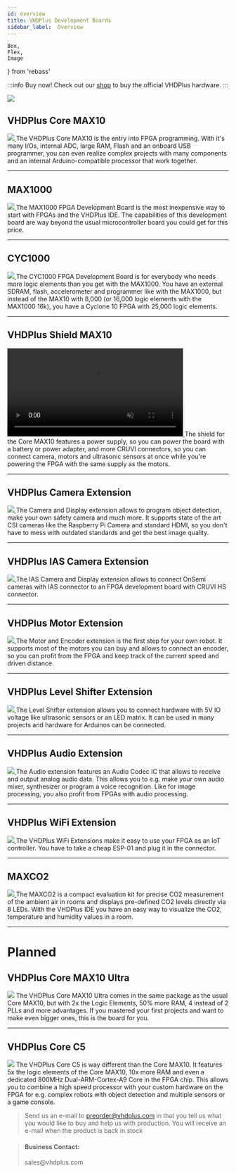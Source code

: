 ```yaml
---
id: overview
title: VHDPlus Development Boards
sidebar_label:  Overview
---
```


    Box,
    Flex,
    Image
} from 'rebass'

:::info Buy now!
Check out our [shop](https://shop.vhdplus.com) to buy the official VHDPlus hardware.
:::

<a href="https://shop.vhdplus.com">
  <Image src='/img/blog/2020-09-19/P1000531.JPG'/>
</a>

## VHDPlus Core MAX10

<Flex flexWrap='wrap' mx={-2}>
  <Box p={2} width={[ 1, 1/3 ]}>
    <a href="/docs/components/vhdpcore_max10">
      <Image src='/img/vhdpcore/Core.png'/>
    </a>
  </Box>
  <Box p={2} width={[ 1, 2/3 ]}>
    The VHDPlus Core MAX10 is the entry into FPGA programming. With it's many I/Os, internal ADC, large RAM, Flash and an onboard USB programmer, you can even realize complex projects with many components and an internal Arduino-compatible processor that work together.
  </Box>
</Flex>
<br/>
<hr/>

## MAX1000

<Flex flexWrap='wrap' mx={-2}>
  <Box p={2} width={[ 1, 1/3 ]}>
    <a href="/docs/components/max1000">
      <Image src='/img/max1000/max1000.png'/>
    </a>
  </Box>
  <Box p={2} width={[ 1, 2/3 ]}>
    The MAX1000 FPGA Development Board is the most inexpensive way to start with FPGAs and the VHDPlus IDE. The capabilities of this development board are way beyond the usual microcontroller board you could get for this price.
  </Box>
</Flex>
<br/>
<hr/>

## CYC1000

<Flex flexWrap='wrap' mx={-2}>
  <Box p={2} width={[ 1, 1/3 ]}>
    <a href="/docs/components/cyc1000">
      <Image src='/img/cyc1000/TEI0003.png'/>
    </a>
  </Box>
  <Box p={2} width={[ 1, 2/3 ]}>
    The CYC1000 FPGA Development Board is for everybody who needs more logic elements than you get with the MAX1000. You have an external SDRAM, flash, accelerometer and programmer like with the MAX1000, but instead of the MAX10 with 8,000 (or 16,000 logic elements with the MAX1000 16k), you have a Cyclone 10 FPGA with 25,000 logic elements.
  </Box>
</Flex>
<br/>
<hr/>

## VHDPlus Shield MAX10

<Flex flexWrap='wrap' mx={-2}>
  <Box p={2} width={[ 1, 1/3 ]}>
    <a href="/docs/components/shield_max10">
      <video width="400" muted autoPlay loop><source src="/img/vhdpshield/Shield.webm" type="video/webm"/>Your browser does not support the video tag. You can download the video anyway.</video>
    </a>
  </Box>
  <Box p={2} width={[ 1, 2/3 ]}>
    The shield for the Core MAX10 features a power supply, so you can power the board with a battery or power adapter, and more CRUVI connectors, so you can connect camera, motors and ultrasonic sensors at once while you're powering the FPGA with the same supply as the motors.
  </Box>
</Flex>
<br/>
<hr/>

## VHDPlus Camera Extension

<Flex flexWrap='wrap' mx={-2}>
  <Box p={2} width={[ 1, 1/3 ]}>
    <a href="/docs/components/camera">
      <Image src='/img/extensions/cam/Camera_2.png'/>
    </a>
  </Box>
  <Box p={2} width={[ 1, 2/3 ]}>
    The Camera and Display extension allows to program object detection, make your own safety camera and much more. 
    It supports state of the art CSI cameras like the Raspberry Pi Camera and standard HDMI, so you don't have to mess with outdated standards and get the best image quality.
  </Box>
</Flex>
<br/>
<hr/>

## VHDPlus IAS Camera Extension

<Flex flexWrap='wrap' mx={-2}>
  <Box p={2} width={[ 1, 1/3 ]}>
    <a href="/docs/components/onsemi_camera">
      <Image src='/img/extensions/ias/Full_1_Free.png'/>
    </a>
  </Box>
  <Box p={2} width={[ 1, 2/3 ]}>
    The IAS Camera and Display extension allows to connect OnSemi cameras with IAS connector to an FPGA development board with CRUVI HS connector.
  </Box>
</Flex>
<br/>
<hr/>

## VHDPlus Motor Extension

<Flex flexWrap='wrap' mx={-2}>
  <Box p={2} width={[ 1, 1/3 ]}>
    <a href="/docs/components/motor">
      <Image src='/img/extensions/dcmotor/Motor_3.png'/>
    </a>
  </Box>
  <Box p={2} width={[ 1, 2/3 ]}>
    The Motor and Encoder extension is the first step for your own robot. It supports most of the motors you can buy and allows to connect an encoder, so you can profit from the FPGA and keep track of the current speed and driven distance.
  </Box>
</Flex>
<br/>
<hr/>

## VHDPlus Level Shifter Extension

<Flex flexWrap='wrap' mx={-2}>
  <Box p={2} width={[ 1, 1/3 ]}>
    <a href="/docs/components/levelshifter">
      <Image src='/img/extensions/levelshifter/Shifter_3.png'/>
    </a>
  </Box>
  <Box p={2} width={[ 1, 2/3 ]}>
    The Level Shifter extension allows you to connect hardware with 5V IO voltage like ultrasonic sensors or an LED matrix. It can be used in many projects and hardware for Arduinos can be connected.
  </Box>
</Flex>
<br/>
<hr/>

## VHDPlus Audio Extension

<Flex flexWrap='wrap' mx={-2}>
  <Box p={2} width={[ 1, 1/3 ]}>
    <a href="/docs/components/audio">
      <Image src='/img/extensions/audio/Audio.png'/>
    </a>
  </Box>
  <Box p={2} width={[ 1, 2/3 ]}>
    The Audio extension features an Audio Codec IC that allows to receive and output analog audio data. This allows you to e.g. make your own audio mixer, synthesizer or program a voice recognition. Like for image processing, you also profit from FPGAs with audio processing.
  </Box>
</Flex>
<br/>
<hr/>

## VHDPlus WiFi Extension

<Flex flexWrap='wrap' mx={-2}>
  <Box p={2} width={[ 1, 1/3 ]}>
    <a href="/docs/components/wifi">
      <Image src='/img/extensions/wifi/Wifi_Top.png'/>
    </a>
  </Box>
  <Box p={2} width={[ 1, 2/3 ]}>
    The VHDPlus WiFi Extensions make it easy to use your FPGA as an IoT controller. You have to take a cheap ESP-01 and plug it in the connector.
  </Box>
</Flex>
<br/>
<hr/>

## MAXCO2

<Flex flexWrap='wrap' mx={-2}>
  <Box p={2} width={[ 1, 1/3 ]}>
    <a href="/docs/components/maxco2">
      <Image src='/img/maxco2/TEI0024.png'/>
    </a>
  </Box>
  <Box p={2} width={[ 1, 2/3 ]}>
    The MAXCO2 is a compact evaluation kit for precise CO2 measurement of the ambient air in rooms and displays pre-defined CO2 levels directly via 8 LEDs. With the VHDPlus IDE you have an easy way to visualize the CO2, temperature and humidity values in a room.
  </Box>
</Flex>
<br/>
<hr/>

# Planned

## VHDPlus Core MAX10 Ultra

<Flex flexWrap='wrap' mx={-2}>
  <Box p={2} width={[ 1, 1/3 ]}>
    <Image src='/img/vhdpcore/max10_bw.jpg'/>
  </Box>
  <Box p={2} width={[ 1, 2/3 ]}>
    The VHDPlus Core MAX10 Ultra comes in the same package as the usual Core MAX10, but with 2x the Logic Elements, 50% more RAM, 4 instead of 2 PLLs and more advantages. If you mastered your first projects and want to make even bigger ones, this is the board for you.
  </Box>
</Flex>
<br/>
<hr/>

## VHDPlus Core C5

<Flex flexWrap='wrap' mx={-2}>
  <Box p={2} width={[ 1, 1/3 ]}>
    <Image src='/img/vhdpcore/max10_bw.jpg'/>
  </Box>
  <Box p={2} width={[ 1, 2/3 ]}>
    The VHDPlus Core C5 is way different than the Core MAX10. It features 5x the logic elements of the Core MAX10, 10x more RAM and even a dedicated 800MHz Dual-ARM-Cortex-A9 Core in the FPGA chip. This allows you to combine a high speed processor with your custom hardware on the FPGA for e.g. complex robots with object detection and multiple sensors or a game console.
  </Box>
</Flex>

> Send us an e-mail to preorder@vhdplus.com in that you tell us what you would like to buy and help us with production.
> You will receive an e-mail when the product is back in stock

> <h4>Business Contact:</h4>
> sales@vhdplus.com


